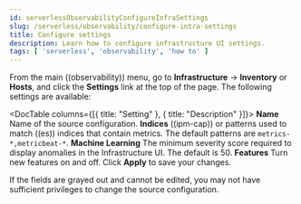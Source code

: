 ```yaml
---
id: serverlessObservabilityConfigureInfraSettings
slug: /serverless/observability/configure-intra-settings
title: Configure settings
description: Learn how to configure infrastructure UI settings.
tags: [ 'serverless', 'observability', 'how to' ]
---
```


<p><DocBadge template="technical preview" /></p>


<Roles role="Editor" goal="configure settings" />

<div id="configure-settings"></div>

From the main ((observability)) menu, go to **Infrastructure** → **Inventory** or **Hosts**,
and click the **Settings** link at the top of the page.
The following settings are available:

<DocTable columns={[{ title:  "Setting" }, { title:  "Description" }]}>
    <DocRow>
        <DocCell>**Name**</DocCell>
        <DocCell>Name of the source configuration.</DocCell>
    </DocRow>
    <DocRow>
        <DocCell>**Indices**</DocCell>
        <DocCell>((ipm-cap)) or patterns used to match ((es)) indices that contain metrics. The default patterns are `metrics-*,metricbeat-*`.</DocCell>
    </DocRow>
    <DocRow>
        <DocCell>**Machine Learning**</DocCell>
        <DocCell>The minimum severity score required to display anomalies in the Infrastructure UI. The default is 50.</DocCell>
    </DocRow>
    <DocRow>
        <DocCell>**Features**</DocCell>
        <DocCell>Turn new features on and off. </DocCell>
    </DocRow>
</DocTable>
Click **Apply** to save your changes.

If the fields are grayed out and cannot be edited, you may not have sufficient privileges to change the source configuration.
